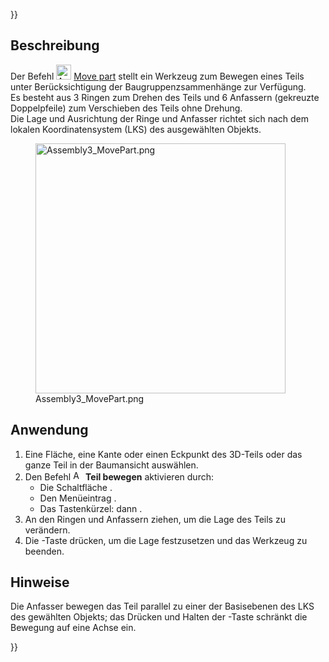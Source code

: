 {{UnfinishedDocu{{#translation:}}}}
<languages/>

{{Docnav/de
|[[Assembly3_QuickSolve/de|Schnelle Berechnung]]
|[[Assembly3_AxialMove/de|Axial bewegen]]
|[[Assembly3_Workbench/de|Assembly3]]
|IconL=Assembly_QuickSolve.svg
|IconR=Assembly_AxialMove.svg‎‎
|IconC=Assembly3_workbench_icon.svg
}}

{{GuiCommand/de
|Name=Assembly3 MovePart
|Name/de=Assembly3 TeilBewegen
|Icon=Assembly_Move.svg
|MenuLocation=Assembly3 → Move part
|Workbenches=[[Assembly3_Workbench/de|Assembly3]]
|Shortcut={{KEY|A}} dann {{KEY|M}}
}}

== Beschreibung ==

Der Befehl [[Image:Assembly_Move.svg‎‎|24px]] [[Assembly3_MovePart|Move part]] stellt ein Werkzeug zum Bewegen eines Teils unter Berücksichtigung der Baugruppenzsammenhänge zur Verfügung. </br> Es besteht aus 3 Ringen zum Drehen des Teils und 6 Anfassern (gekreuzte Doppelpfeile) zum Verschieben des Teils ohne Drehung. </br> Die Lage und Ausrichtung der Ringe und Anfasser richtet sich nach dem lokalen Koordinatensystem (LKS) des ausgewählten Objekts.

[[Image:Assembly3_MovePart.png|400px]]

==Anwendung==

# Eine Fläche, eine Kante oder einen Eckpunkt des 3D-Teils oder das ganze Teil in der Baumansicht auswählen.
# Den Befehl [[Image:Assembly_Move.svg‎‎|16px]] '''Teil bewegen''' aktivieren durch:
#* Die Schaltfläche {{Button|[[Image:Assembly_Move.svg‎‎|16px]] [[Assembly3_MovePart/de|Teil bewegen]]}}.
#* Den Menüeintrag {{MenuCommand|Assembly3 → [[Image:Assembly_Move.svg‎‎|16px]] Teil bewegen}}.
#* Das Tastenkürzel: {{KEY|A}} dann {{KEY|M}}.
# An den Ringen und Anfassern ziehen, um die Lage des Teils zu verändern.
# Die {{KEY|Esc}}-Taste drücken, um die Lage festzusetzen und das Werkzeug zu beenden.

==Hinweise==

Die Anfasser bewegen das Teil parallel zu einer der Basisebenen des LKS des gewählten Objekts; das Drücken und Halten der {{KEY|shift}}-Taste schränkt die Bewegung auf eine Achse ein.

{{Docnav/de
|[[Assembly3_QuickSolve/de|Schnelle Berechnung]]
|[[Assembly3_AxialMove/de|Axial bewegen]]
|[[Assembly3_Workbench/de|Assembly3]]
|IconL=Assembly_QuickSolve.svg
|IconR=Assembly_AxialMove.svg‎‎
|IconC=Assembly3_workbench_icon.svg
}}

{{Userdocnavi{{#translation:}}}}
